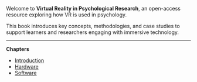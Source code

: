 Welcome to **Virtual Reality in Psychological Research**, an open-access resource exploring how VR is used in psychology.  

This book introduces key concepts, methodologies, and case studies to support learners and researchers engaging with immersive technology.

---

**Chapters**

- [Introduction](01-intro.html)  
- [Hardware](02-hardware.html)  
- [Software](03-software.html)
